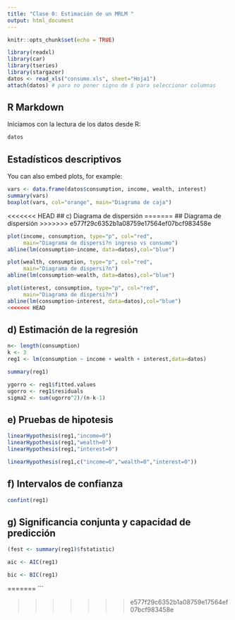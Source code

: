 ```yaml
---
title: "Clase 0: Estimación de un MRLM "
output: html_document
---
```


```r
knitr::opts_chunk$set(echo = TRUE)

library(readxl)
library(car)
library(tseries)
library(stargazer)
datos <- read_xls("consumo.xls", sheet="Hoja1")
attach(datos) # para no poner signo de $ para seleccionar columnas
```

## R Markdown

Iniciamos con la lectura de los datos desde R:

```r
datos
```

## Estadísticos descriptivos

You can also embed plots, for example:

```r
vars <- data.frame(datos$consumption, income, wealth, interest)
summary(vars)
boxplot(vars, col="orange", main="Diagrama de caja")
```

<<<<<<< HEAD
## c) Diagrama de dispersión
=======
## Diagrama de dispersión
>>>>>>> e577f29c6352b1a08759e17564ef07bcf983458e
```r
plot(income, consumption, type="p", col="red",
     main="Diagrama de dispersi?n ingreso vs consumo")
abline(lm(consumption~income, data=datos),col="blue")

plot(wealth, consumption, type="p", col="red",
     main="Diagrama de dispersi?n")
abline(lm(consumption~wealth, data=datos),col="blue")

plot(interest, consumption, type="p", col="red",
     main="Diagrama de dispersi?n")
abline(lm(consumption~interest, data=datos),col="blue")
<<<<<<< HEAD
```


## d) Estimación de la regresión
```r
n<- length(consumption)
k <- 3
reg1 <- lm(consumption ~ income + wealth + interest,data=datos)

summary(reg1)

ygorro <- reg1$fitted.values
ugorro <- reg1$residuals
sigma2 <- sum(ugorro^2)/(n-k-1)
```
## e) Pruebas de hipotesis

```r

linearHypothesis(reg1,"income=0")
linearHypothesis(reg1,"wealth=0")
linearHypothesis(reg1,"interest=0")

linearHypothesis(reg1,c("income=0","wealth=0","interest=0"))
```

## f) Intervalos de confianza
```r
confint(reg1)


```

## g) Significancia conjunta y capacidad de predicción
```r
(fest <- summary(reg1)$fstatistic)

aic <- AIC(reg1)

bic <- BIC(reg1)
```


=======
```






>>>>>>> e577f29c6352b1a08759e17564ef07bcf983458e
